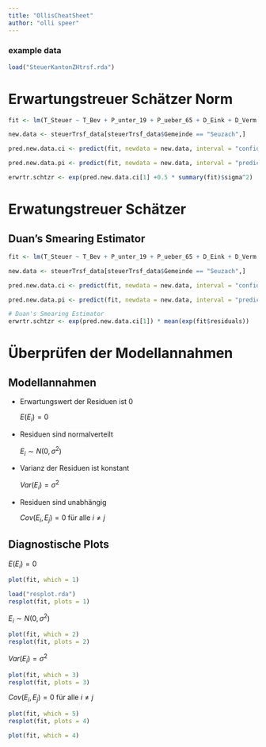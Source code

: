 ```yaml
---
title: "OllisCheatSheet"
author: "olli speer"
---
```


### example data

```r
load("SteuerKantonZHtrsf.rda")
```

# Erwartungstreuer Schätzer Norm

```r
fit <- lm(T_Steuer ~ T_Bev + P_unter_19 + P_ueber_65 + D_Eink + D_Verm + P_Siedfl, data = steuerTrsf_data)

new.data <- steuerTrsf_data[steuerTrsf_data$Gemeinde == "Seuzach",]

pred.new.data.ci <- predict(fit, newdata = new.data, interval = "confidence")

pred.new.data.pi <- predict(fit, newdata = new.data, interval = "prediction")

erwrtr.schtzr <- exp(pred.new.data.ci[1] +0.5 * summary(fit)$sigma^2)

```

# Erwatungstreuer Schätzer

## Duan's Smearing Estimator

```r
fit <- lm(T_Steuer ~ T_Bev + P_unter_19 + P_ueber_65 + D_Eink + D_Verm + P_Siedfl, data = steuerTrsf_data)

new.data <- steuerTrsf_data[steuerTrsf_data$Gemeinde == "Seuzach",]

pred.new.data.ci <- predict(fit, newdata = new.data, interval = "confidence")

pred.new.data.pi <- predict(fit, newdata = new.data, interval = "prediction")

# Duan's Smearing Estimator
erwrtr.schtzr <- exp(pred.new.data.ci[1]) * mean(exp(fit$residuals))

```

# Überprüfen der Modellannahmen

## Modellannahmen

-   Erwartungswert der Residuen ist 0

    $E(E_i) = 0$

-   Residuen sind normalverteilt

    $E_i \sim N(0, \sigma^2)$

-   Varianz der Residuen ist konstant

    $Var(E_i) = \sigma^2$
    
-   Residuen sind unabhängig

    $Cov(E_i, E_j) = 0$ für alle $i \neq j$
    

## Diagnostische Plots

$E(E_i) = 0$

```r
plot(fit, which = 1)

load("resplot.rda")
resplot(fit, plots = 1)
```

$E_i \sim N(0, \sigma^2)$

```r
plot(fit, which = 2)
resplot(fit, plots = 2)
```

$Var(E_i) = \sigma^2$

```r
plot(fit, which = 3)
resplot(fit, plots = 3)

```

$Cov(E_i, E_j) = 0$ für alle $i \neq j$

```r
plot(fit, which = 5)
resplot(fit, plots = 4)

```
```r
plot(fit, which = 4)



```




